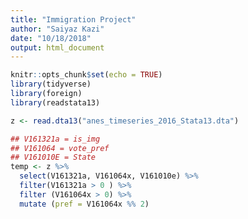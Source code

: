 ```yaml
---
title: "Immigration Project"
author: "Saiyaz Kazi"
date: "10/18/2018"
output: html_document
---
```


```r
knitr::opts_chunk$set(echo = TRUE)
library(tidyverse)
library(foreign)
library(readstata13)

z <- read.dta13("anes_timeseries_2016_Stata13.dta")
```

```r
## V161321a = is_img
## V161064 = vote_pref
## V161010E = State
temp <- z %>% 
  select(V161321a, V161064x, V161010e) %>% 
  filter(V161321a > 0 ) %>% 
  filter (V161064x > 0) %>% 
  mutate (pref = V161064x %% 2)
  
  
  
```


